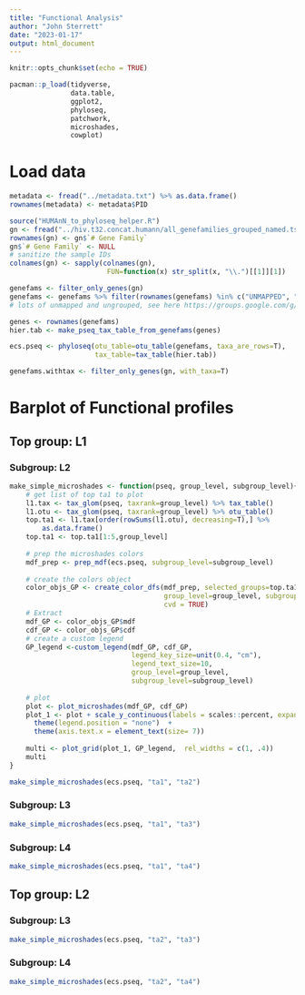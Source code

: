 ```yaml
---
title: "Functional Analysis"
author: "John Sterrett"
date: "2023-01-17"
output: html_document
---
```


```r
knitr::opts_chunk$set(echo = TRUE)

pacman::p_load(tidyverse,
               data.table,
               ggplot2,
               phyloseq,
               patchwork,
               microshades,
               cowplot)

```

# Load data
```r
metadata <- fread("../metadata.txt") %>% as.data.frame()
rownames(metadata) <- metadata$PID

source("HUMAnN_to_phyloseq_helper.R")
gn <- fread("../hiv.t32.concat.humann/all_genefamilies_grouped_named.tsv")
rownames(gn) <- gn$`# Gene Family`
gn$`# Gene Family` <- NULL
# sanitize the sample IDs
colnames(gn) <- sapply(colnames(gn), 
                        FUN=function(x) str_split(x, "\\.")[[1]][1])

genefams <- filter_only_genes(gn)
genefams <- genefams %>% filter(rownames(genefams) %in% c("UNMAPPED", "UNGROUPED")==F)
# lots of unmapped and ungrouped, see here https://groups.google.com/g/humann-users/c/4Pz8NritMzw

genes <- rownames(genefams)
hier.tab <- make_pseq_tax_table_from_genefams(genes)

ecs.pseq <- phyloseq(otu_table=otu_table(genefams, taxa_are_rows=T), 
                     tax_table=tax_table(hier.tab))

genefams.withtax <- filter_only_genes(gn, with_taxa=T)
```

# Barplot of Functional profiles {.tabset}
## Top group: L1 {.tabset}
### Subgroup: L2
```r
make_simple_microshades <- function(pseq, group_level, subgroup_level){
    # get list of top ta1 to plot
    l1.tax <- tax_glom(pseq, taxrank=group_level) %>% tax_table()
    l1.otu <- tax_glom(pseq, taxrank=group_level) %>% otu_table()
    top.ta1 <- l1.tax[order(rowSums(l1.otu), decreasing=T),] %>% 
        as.data.frame()
    top.ta1 <- top.ta1[1:5,group_level]
    
    # prep the microshades colors
    mdf_prep <- prep_mdf(ecs.pseq, subgroup_level=subgroup_level)
    
    # create the colors object
    color_objs_GP <- create_color_dfs(mdf_prep, selected_groups=top.ta1,
                                      group_level=group_level, subgroup_level=subgroup_level,
                                      cvd = TRUE)
    # Extract
    mdf_GP <- color_objs_GP$mdf
    cdf_GP <- color_objs_GP$cdf
    # create a custom legend
    GP_legend <-custom_legend(mdf_GP, cdf_GP, 
                              legend_key_size=unit(0.4, "cm"),
                              legend_text_size=10,
                              group_level=group_level,
                              subgroup_level=subgroup_level)
    
    # plot
    plot <- plot_microshades(mdf_GP, cdf_GP)
    plot_1 <- plot + scale_y_continuous(labels = scales::percent, expand = expansion(0)) +
      theme(legend.position = "none")  +
      theme(axis.text.x = element_text(size= 7)) 
    
    multi <- plot_grid(plot_1, GP_legend,  rel_widths = c(1, .4))
    multi
}

make_simple_microshades(ecs.pseq, "ta1", "ta2")

```

### Subgroup: L3

```r
make_simple_microshades(ecs.pseq, "ta1", "ta3")

```


### Subgroup: L4
```r
make_simple_microshades(ecs.pseq, "ta1", "ta4")

```


## Top group: L2 {.tabset}

### Subgroup: L3
```r
make_simple_microshades(ecs.pseq, "ta2", "ta3")

```

### Subgroup: L4
```r
make_simple_microshades(ecs.pseq, "ta2", "ta4")

```